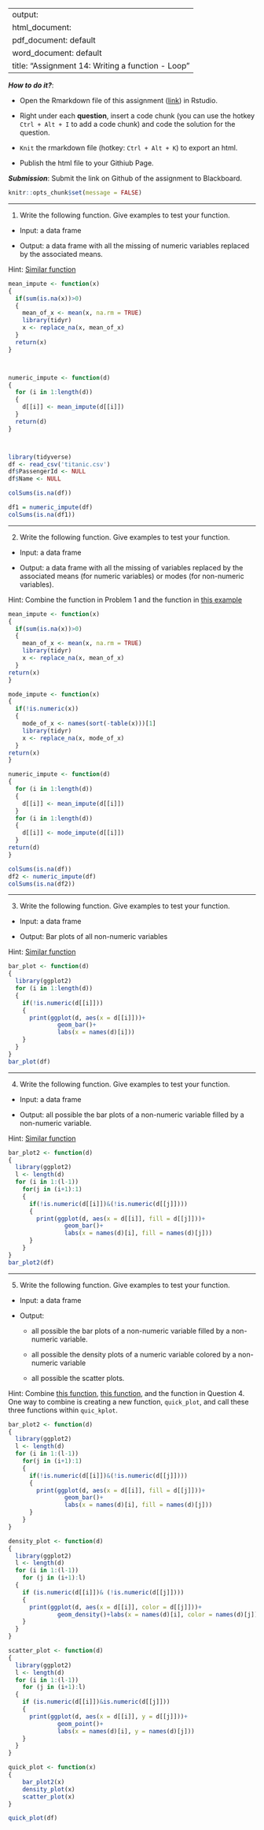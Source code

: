 
---
output: 
  html_document:
  pdf_document: default
  word_document: default
title: "Assignment 14: Writing a function - Loop"
---

***How to do it?***: 

- Open the Rmarkdown file of this assignment ([link](fa2020_assignment14.Rmd)) in Rstudio. 

- Right under each **question**, insert  a code chunk (you can use the hotkey `Ctrl + Alt + I` to add a code chunk) and code the solution for the question. 

- `Knit` the rmarkdown file (hotkey: `Ctrl + Alt + K`) to export an html.  

-  Publish the html file to your Githiub Page. 

***Submission***: Submit the link on Github of the assignment to Blackboard.

```r
knitr::opts_chunk$set(message = FALSE)
```

-------

1. Write the following function. Give examples to test your function.

- Input: a data frame

- Output: a data frame with all the missing of numeric variables replaced by the associated means.

Hint: [Similar function](https://bryantstats.github.io/math421/gganimate/14_writing_functions.html#28)

```r
mean_impute <- function(x)
{
  if(sum(is.na(x))>0)
  {
    mean_of_x <- mean(x, na.rm = TRUE)
    library(tidyr)
    x <- replace_na(x, mean_of_x)
  }
  return(x)
}



numeric_impute <- function(d)
{
  for (i in 1:length(d))
  {
    d[[i]] <- mean_impute(d[[i]])
  }
  return(d)
}



library(tidyverse)
df <- read_csv('titanic.csv')
df$PassengerId <- NULL
df$Name <- NULL

colSums(is.na(df))

df1 = numeric_impute(df)
colSums(is.na(df1))
```

-------

2. Write the following function. Give examples to test your function.

- Input: a data frame

- Output: a data frame with all the missing of variables replaced by the associated means (for numeric variables) or modes (for non-numeric variables).

Hint: Combine the function in Problem 1 and the function in [this example](https://bryantstats.github.io/math421/gganimate/14_writing_functions.html#28)

```r
mean_impute <- function(x)
{
  if(sum(is.na(x))>0)
  {
    mean_of_x <- mean(x, na.rm = TRUE)
    library(tidyr)
    x <- replace_na(x, mean_of_x)
  }
return(x)
}

mode_impute <- function(x)
{
  if(!is.numeric(x))
  {
    mode_of_x <- names(sort(-table(x)))[1]
    library(tidyr)
    x <- replace_na(x, mode_of_x)
  }
return(x)
}

numeric_impute <- function(d)
{
  for (i in 1:length(d))
  {
    d[[i]] <- mean_impute(d[[i]])
  }
  for (i in 1:length(d))
  {
    d[[i]] <- mode_impute(d[[i]])
  }
return(d)
}

colSums(is.na(df))
df2 <- numeric_impute(df)
colSums(is.na(df2))
```

-------

3. Write the following function. Give examples to test your function.

- Input: a data frame

- Output: Bar plots of all non-numeric variables

Hint: [Similar function](https://bryantstats.github.io/math421/gganimate/14_writing_functions.html#32)

```r
bar_plot <- function(d)
{
  library(ggplot2)
  for (i in 1:length(d))
  {
    if(!is.numeric(d[[i]]))
    {
      print(ggplot(d, aes(x = d[[i]]))+
              geom_bar()+
              labs(x = names(d)[i]))
    }
  }
}
bar_plot(df)
```

-------

4. Write the following function. Give examples to test your function.

- Input: a data frame

- Output: all possible the bar plots of a non-numeric variable filled by a non-numeric variable.

Hint: [Similar function](https://bryantstats.github.io/math421/gganimate/14_writing_functions.html#40)

```r
bar_plot2 <- function(d)
{
  library(ggplot2)
  l <- length(d)
  for (i in 1:(l-1))
    for(j in (i+1):1)
    {
      if(!is.numeric(d[[i]])&(!is.numeric(d[[j]])))
      {
        print(ggplot(d, aes(x = d[[i]], fill = d[[j]]))+
                geom_bar()+
                labs(x = names(d)[i], fill = names(d)[j]))
      }
    }
}
bar_plot2(df)
```

-------

5. Write the following function. Give examples to test your function.

- Input: a data frame

- Output: 

  - all possible the bar plots of a non-numeric variable filled by a non-numeric variable.
  
  - all possible the density plots of a numeric variable colored by a non-numeric variable
  
  - all possible the scatter plots.

Hint: Combine [this function](https://bryantstats.github.io/math421/gganimate/14_writing_functions.html#36), [this function](https://bryantstats.github.io/math421/gganimate/14_writing_functions.html#39), and the function in Question 4. One way to combine is creating a new function, `quick_plot`, and call these three functions within `quic_kplot`. 

```r
bar_plot2 <- function(d)
{
  library(ggplot2)
  l <- length(d)
  for (i in 1:(l-1))
    for(j in (i+1):1)
    {
      if(!is.numeric(d[[i]])&(!is.numeric(d[[j]])))
      {
        print(ggplot(d, aes(x = d[[i]], fill = d[[j]]))+
                geom_bar()+
                labs(x = names(d)[i], fill = names(d)[j]))
      }
    }
}

density_plot <- function(d)
{
  library(ggplot2)
  l <- length(d)
  for (i in 1:(l-1))
    for (j in (i+1):l)
  {
    if (is.numeric(d[[i]])& (!is.numeric(d[[j]])))
    {
      print(ggplot(d, aes(x = d[[i]], color = d[[j]]))+ 
              geom_density()+labs(x = names(d)[i], color = names(d)[j]))
    }
  }
}

scatter_plot <- function(d)
{
  library(ggplot2)
  l <- length(d)
  for (i in 1:(l-1))
    for (j in (i+1):l)
  {
    if (is.numeric(d[[i]])&is.numeric(d[[j]]))
    {
      print(ggplot(d, aes(x = d[[i]], y = d[[j]]))+ 
              geom_point()+
              labs(x = names(d)[i], y = names(d)[j]))
    }
  }
}

quick_plot <- function(x)
{
    bar_plot2(x)
    density_plot(x)
    scatter_plot(x)
}

quick_plot(df)
```

